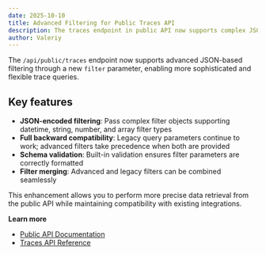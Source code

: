 ```yaml
---
date: 2025-10-10
title: Advanced Filtering for Public Traces API
description: The traces endpoint in public API now supports complex JSON-based filtering. 
author: Valeriy
---
```



<ChangelogHeader />

The `/api/public/traces` endpoint now supports advanced JSON-based filtering through a new `filter` parameter, enabling more sophisticated and flexible trace queries.

## Key features

- **JSON-encoded filtering**: Pass complex filter objects supporting datetime, string, number, and array filter types
- **Full backward compatibility**: Legacy query parameters continue to work; advanced filters take precedence when both are provided
- **Schema validation**: Built-in validation ensures filter parameters are correctly formatted
- **Filter merging**: Advanced and legacy filters can be combined seamlessly

This enhancement allows you to perform more precise data retrieval from the public API while maintaining compatibility with existing integrations.

**Learn more**

- [Public API Documentation](/docs/api)
- [Traces API Reference](https://api.reference.langfuse.com/#tag/trace/get/api/public/traces)
